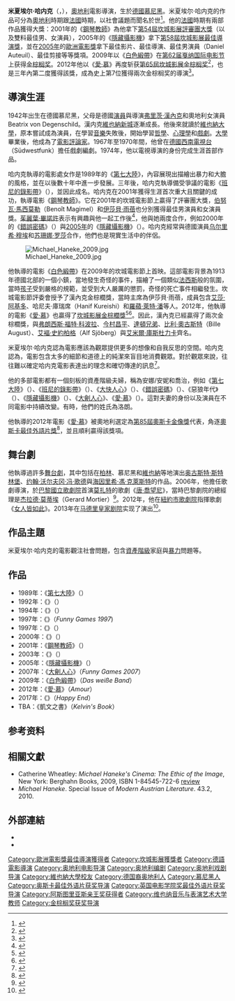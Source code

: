 {{NoteTA
|T=zh-cn:米夏埃尔·哈内克; zh-tw:麥可·漢內克; zh-hk:米高·漢尼卡
|1=zh-cn:米夏埃尔·哈内克; zh-tw:麥可·漢內克; zh-hk:米高·漢尼卡
|2=zh-cn:戛纳国际电影节; zh-tw:坎城影展; zh-hk:坎城影展
}}
{{藝人
| type = 導演
| name = 米夏埃尔·哈内克<br />{{lang|de|Michael Haneke}}
| image = Michael Haneke Wien 2014.jpg
| caption = 2014年7月，奧地利
| imagesize = 150px
| birthdate = {{birth date and age|1942|3|23}}
| birthplace = {{flagicon|Germany}} [[德國|德國]][[慕尼黑|慕尼黑]]
| nationality = {{AUT}}
| yearsactive = 1974年至今
|academyawards ='''[[奧斯卡最佳外語片獎|最佳外語片獎]]'''<br>2012年 《[[愛·慕|愛·慕]]》
|afiawards =
|arielaward =
|baftaawards ='''最佳外語片獎'''<br>2012年 《[[愛·慕|愛·慕]]》
|cesarawards ='''最佳電影獎'''<br>2012年 《[[愛·慕|愛·慕]]》 <br> '''最佳導演獎'''<br>2012年 《[[愛·慕|愛·慕]]》 <br> '''最佳劇本獎'''<br>2012年 《[[愛·慕|愛·慕]]》
|emmyawards =
|filmfareawards =
|geminiawards =
|goldenglobeawards ='''最佳外語片獎'''<br>2009年 《[[白色緞帶|白色緞帶]]》<br>2012年 《[[愛·慕|愛·慕]]》
|goldenraspberryawards =
|goyaawards =
|grammyawards =
|olivierawards =
|iftaawards =
|imageaward =
|nationalfilmawards =
|screenactorsguildawards =
|tonyawards =
|cannesfilmawards= '''[[金棕櫚獎|金棕櫚獎]]'''<br>2009年 《[[白色緞帶|白色緞帶]]》<br>2012年 《[[愛·慕|愛·慕]]》<br>'''[[評審團大獎_(坎城影展)|評審團大獎]]'''<br>2001年 《[[鋼琴教師|鋼琴教師]]》 <br> '''[[最佳導演獎_(坎城影展)|最佳導演獎]]'''<br>2005年 《[[隱藏攝影機|隱藏攝影機]]》
}}
'''米夏埃尔·哈内克'''（{{lang-de|'''Michael Haneke'''}}，{{bd|1942年|3月23日|catIdx=Haneke}}），[[奧地利|奧地利]]電影導演，生於[[德國|德國]][[慕尼黑|慕尼黑]]。米夏埃尔·哈内克的作品可分為[[奧地利|奧地利]]時期跟[[法國|法國]]時期，以社會議題而聞名於世<ref>{{cite news |first=John |last=Wray |authorlink= |coauthors= |title=Minister of Fear. |url=http://www.nytimes.com/2007/09/23/magazine/23haneke-t.html |quote= |publisher=[[New_York_Times_Magazine|New York Times Magazine]] |date=September 23, 2007 |accessdate=2007-08-21 |archive-date=2021-04-18 |archive-url=https://web.archive.org/web/20210418012444/https://www.nytimes.com/2007/09/23/magazine/23haneke-t.html |dead-url=no }}</ref>。他的[[法國|法國]]時期有兩部作品獲得大獎：2001年的《[[鋼琴教師|鋼琴教師]]》為他拿下[[第54屆坎城影展|第54屆坎城影展]][[評審團大獎_(坎城影展)|評審團大獎]]（以及雙料最佳男、女演員），2005年的《[[隱藏攝影機|隱藏攝影機]]》拿下[[第58屆坎城影展|第58屆坎城影展]][[最佳導演獎|最佳導演獎]]，並在[[2005年电影|2005年]]的[[2005年歐洲電影獎|歐洲電影獎]]拿下最佳影片、最佳導演、最佳男演員（Daniel Auteuil）、最佳剪接等等獎項。2009年以《[[白色緞帶|白色緞帶]]》在[[第62届戛纳国际电影节|第62届戛纳国际电影节]]上获得[[金棕榈奖|金棕榈奖]]。2012年他以《[[愛·慕|愛·慕]]》再度斩获[[第65届戛纳电影节|第65屆坎城影展]][[金棕榈奖|金棕榈奖]]<ref>{{cite web |url=http://ent.sina.com.cn/m/f/2012-05-28/03283641507.shtml |language= |title=组图：《愛·慕》导演米夏埃尔·哈内克领金棕榈大奖 |publisher=新浪 |date=2012年5月28日 |accessdate= |archive-date=2021-02-03 |archive-url=https://web.archive.org/web/20210203003255/http://ent.sina.com.cn/m/f/2012-05-28/03283641507.shtml |dead-url=no }}</ref>，也是三年內第二度獲得該獎，成為史上第7位獲得兩次金棕榈奖的導演<ref name="PalmeDor2012">{{Cite web |url=http://www.festival-cannes.fr/en/archives/2012/awardCompetition.html |title=Awards 2012 |accessdate=2012-05-27 |work=Cannes |archive-date=2017-04-19 |archive-url=https://web.archive.org/web/20170419004013/http://www.festival-cannes.fr/en/archives/2012/awardCompetition.html |dead-url=no }}</ref>。

==導演生涯==
1942年出生在德國慕尼黑，父母是德國[[演員|演員]]與導演[[弗里茨·漢內克|弗里茨·漢內克]]和奧地利女演員Beatrix von Degenschild。漢内克[[維也納新城|維也納新城]]逐漸成長。他後來就讀於[[維也納大學|維也納大學]]，原本嘗試成為演員，在學習[[音樂|音樂]]失敗後，開始學習[[哲學|哲學]]、[[心理學|心理學]]和[[戲劇|戲劇]]。[[大學|大學]]畢業後，他成為了[[電影評論家|電影評論家]]。1967年至1970年間，他曾在[[德國西南電視台|德國西南電視台]]（Südwestfunk）擔任戲劇編劇。1974年，他以電視導演的身份完成生涯首部作品。

哈内克執導的電影處女作是1989年的《[[第七大陸|第七大陸]]》，內容展現出描繪出暴力和大膽的風格，並在以後數十年中進一步發展。三年後，哈内克執導備受爭議的電影《[[班尼的錄影帶|班尼的錄影帶]]》（''{{lang|en|Benny's Video}}''），並因此成名。哈内克在2001年獲得生涯首次重大且關鍵的成功，執導電影《[[鋼琴教師|鋼琴教師]]》。它在2001年的坎城電影節上贏得了評審團大獎，[[伯努瓦·馬西莫勒|伯努瓦·馬西莫勒]]（Benoît Magimel）和[[伊莎貝·雨蓓|伊莎貝·雨蓓]]也分別獲得最佳男演員和女演員獎。[[茱麗葉·畢諾許|茱麗葉·畢諾許]]表示有興趣與他一起工作後<ref>{{cite web |url=http://www.bfi.org.uk/sightandsound/review/2097/ |title=Sight & Sound | Code Unknown (2000) |publisher=BFI |date=2010-07-08 |accessdate=2011-09-20 |deadurl=yes |archiveurl=https://web.archive.org/web/20110922204657/http://www.bfi.org.uk/sightandsound/review/2097 |archivedate=2011-09-22 }}</ref>，他與她兩度合作，例如2000年的《[[錯誤密碼|錯誤密碼]]》（''{{lang|fr|Code inconnu : Récit incomplet de divers voyages}}''）與[[2005年电影|2005年]]的《[[隱藏攝影機|隱藏攝影機]]》（''{{lang|fr|Caché}}''）。哈内克經常與德國演員[[乌尔里希·穆埃|乌尔里希·穆埃]]和[[苏珊娜·罗莎|苏珊娜·罗莎]]合作，他們也是現實生活中的伴侶。

[[File:Michael_Haneke_2009.jpg|thumb]]

他執導的電影《[[白色緞帶|白色緞帶]]》在2009年的坎城電影節上首映。這部電影背景為1913年德國北部的一個小鎮，當地發生奇怪的事件，描繪了一個類似[[法西斯|法西斯]]般的氛圍，當時[[孩子|孩子]]受到嚴格的規範，並受到大人嚴厲的懲罰，奇怪的死亡事件相繼發生。坎城電影節評委會授予了漢內克金棕櫚獎，當時主席為伊莎貝·雨蓓，成員包含[[艾莎·阿基多|艾莎·阿基多]]、哈尼夫·庫瑞席（Hanif Kureishi）和[[羅蘋·萊特·潘|羅蘋·萊特·潘]]等人。2012年，他執導的電影《[[愛·慕(法语电影)|愛·慕]]》也贏得了[[坎城影展金棕櫚獎|坎城影展金棕櫚獎]]<ref name="Official Selection">{{cite web |url=http://www.festival-cannes.fr/en/article/58878.html |title=2012 Official Selection |accessdate=2012-04-19 |work=Cannes |archive-date=2012-08-05 |archive-url=https://web.archive.org/web/20120805024415/http://www.festival-cannes.com/en/article/58878.html |dead-url=no }}</ref><ref name="timeout">{{cite web |url=http://www.timeout.com/london/feature/2547/cannes-film-festival-2012-line-up-announced |title=Cannes Film Festival 2012 line-up announced |accessdate=2012-04-19 |work=timeout |archive-date=2012-12-20 |archive-url=https://web.archive.org/web/20121220123336/http://www.timeout.com/london/feature/2547/cannes-film-festival-2012-line-up-announced |dead-url=no }}</ref>。因此，漢內克已經贏得了兩次金棕櫚獎，與[[弗朗西斯·福特·科波拉|弗朗西斯·福特·科波拉]]、[[今村昌平|今村昌平]]、[[達頓兄弟|達頓兄弟]]、[[比利·奧古斯特|比利·奧古斯特]]（Bille August）、[[艾褔·史約柏格|艾褔·史約柏格]]（Alf Sjöberg）與[[艾米爾·庫斯杜力卡|艾米爾·庫斯杜力卡]]齊名。

米夏埃尔·哈内克認為電影應該為觀眾提供更多的想像和自我反思的空間。哈内克認為，電影包含太多的細節和道德上的純潔來盲目地消費觀眾。對於觀眾來說，往往難以確定哈内克電影表達出的理念和確切傳達的訊息<ref>{{cite web |url=http://www.youtube.com/watch?v=a9jvoAq0it0/ |title=Michael Haneke Interviewed by Alexander Kluge - News und Stories (eng subtitles by dctp) |publisher=ProSiebenSat.1 Media |date=2008-06-23 |accessdate=2012-05-28 |archive-date=2021-11-08 |archive-url=https://web.archive.org/web/20211108184610/https://www.youtube.com/watch?v=a9jvoAq0it0%2F |dead-url=no }}</ref>。

他的多部電影都有一個刻板的資產階級夫婦，稱為安娜/安妮和喬治，例如《[[第七大陸|第七大陸]]》（''{{lang|de|Der siebente Kontinent}}''）、《[[班尼的錄影帶|班尼的錄影帶]]》（''{{lang|en|Benny's Video}}''）、《[[大快人心|大快人心]]》（''{{lang|de|Funny Games}}''）、《[[錯誤密碼|錯誤密碼]]》（''{{lang|fr|Code inconnu : Récit incomplet de divers voyages}}''）、《惡狼年代》（''{{lang|fr|Le Temps du loup}}''）、《[[隱藏攝影機|隱藏攝影機]]》（''{{lang|fr|Caché}}''）、《[[大劊人心|大劊人心]]》、《[[愛·慕|愛·慕]]》（{{lang-fr|''Amour''}}）。這對夫妻的身份以及演員在不同電影中持續改變。有時，他們的姓氏為洛朗。

他執導的2012年電影《[[愛·慕|愛·慕]]》被奧地利選定為[[第85屆奧斯卡金像獎|第85屆奧斯卡金像獎]]代表，角逐[[奧斯卡最佳外語片獎|奧斯卡最佳外語片獎]]<ref name="Oscars">{{cite web |url=http://derstandard.at/1345166084103/Hanekes-Amour-geht-fuer-Oesterreich-ins-Oscar-Rennen |title=Hanke's ''Amour'' geht für Österreich ins Oscar Rennen |accessdate=2012-09-04 |work=Der Standard |archive-date=2019-04-11 |archive-url=https://web.archive.org/web/20190411214924/https://derstandard.at/1345166084103/Hanekes-Amour-geht-fuer-Oesterreich-ins-Oscar-Rennen |dead-url=no }}</ref>，並且順利贏得該獎項。

==舞台劇==
他執導過許多[[舞台劇|舞台劇]]，其中包括在[[柏林|柏林]]、慕尼黑和[[維也納|維也納]]等地演出[[奥古斯特·斯特林堡|奥古斯特·斯特林堡]]、[[约翰·沃尔夫冈·冯·歌德|约翰·沃尔夫冈·冯·歌德]]與[[海因里希·馮·克萊斯特|海因里希·馮·克萊斯特]]的作品。2006年，他擔任歌劇導演，於[[巴黎國立歌劇院|巴黎國立歌劇院]]首演[[莫扎特|莫扎特]]的歌劇《[[唐·喬望尼|唐·喬望尼]]》，當時巴黎劇院的總經理是[[杰拉德·莫蒂埃|杰拉德·莫蒂埃]]（Gerard Mortier）<ref>{{cite web |url=http://www.metoperafamily.org/operanews/news/pressrelease.aspx?id=1508 |title=Opera News > The Met Opera Guild |publisher=Metoperafamily.org |date= |accessdate=2011-09-20 |archive-date=2009-08-23 |archive-url=https://web.archive.org/web/20090823045341/http://www.metoperafamily.org/operanews/news/pressrelease.aspx?id=1508 |dead-url=no }}</ref>。2012年，他在[[紐約市歌劇院|紐約市歌劇院]]指揮歌劇《[[女人皆如此|女人皆如此]]》。2013年在[[马德里皇家剧院|马德里皇家剧院]]实现了演出<ref>{{cite web|url=https://www.nytimes.com/2013/03/06/arts/06iht-loomis06.html|title="Giving ''Così fan tutte'' a Little Extra Gravity"|author=George Loomis|work=[[The_New_York_Times|The New York Times]]|date=2013-03-05|access-date=2019-05-31|archive-date=2021-02-03|archive-url=https://web.archive.org/web/20210203003330/https://www.nytimes.com/2013/03/06/arts/06iht-loomis06.html|dead-url=no}}</ref>。

== 作品主題 ==
米夏埃尔·哈内克的電影觀注社會問題，包含[[資產階級|資產階級]]家庭與[[暴力|暴力]]問題等。

== 作品 ==
* 1989年：《[[第七大陸|第七大陸]]》（''{{lang|de|Der siebente Kontinent}}''）
* 1992年：《{{link-en|班尼的錄影帶|Benny's Video}}》（''{{lang|en|Benny's Video}}''）
* 1994年：《{{link-en|或然率七十一|71 Fragments of a Chronology of Chance}}》（''{{lang|de|71 Fragmente einer Chronologie des Zufalls}}''）
* 1997年：《{{tsl|en|Funny Games (1997 film)|大快人心}}》（''Funny Games 1997'')
* 1997年：《{{link-de|城堡 (电影)|Das Schloß (1997)|城堡}}》（''{{lang|de|Das Schloß}}''）
* 2000年：《{{link-en|巴黎浮世繪|Code Unknown}}》（''{{lang|fr|Code inconnu : Récit incomplet de divers voyages}}''）
* 2001年：《[[鋼琴教師_(電影)|鋼琴教師]]》（''{{lang|fr|La Pianiste}}''）
* 2003年：《{{link-fr|惡狼年代|Le Temps du loup}}》（''{{lang|fr|Le Temps du loup}}''）
* 2005年：《[[隱藏攝影機|隱藏攝影機]]》（''{{lang|fr|Caché}}''）
* 2007年：《[[大劊人心|大劊人心]]》（''Funny Games 2007''）
* 2009年：《[[白色緞帶|白色緞帶]]》（''Das weiße Band''）
* 2012年：《[[愛·慕|愛·慕]]》（''Amour''）
* 2017年：《{{link-en|快樂結局 (電影)|Happy End (2017 film)|快樂結局}}》（''Happy End''）
* TBA：《凱文之書》（''Kelvin's Book''）

== 参考资料 ==
<references/>

==相關文獻==
*Catherine Wheatley:  ''Michael Haneke's Cinema: The Ethic of the Image'', New York: Berghahn Books, 2009, ISBN 1-84545-722-6 [http://www.h-net.org/reviews/showrev.php?id=25902 review] {{Wayback|url=http://www.h-net.org/reviews/showrev.php?id=25902 |date=20210203003359 }}
* ''Michael Haneke''. Special Issue of ''Modern Austrian Literature''. 43.2, 2010.

== 外部連結 ==
{{Commons category-inline|Michael Haneke}}
* {{imdb_name|0359734}}
* {{douban people|1040988}}

{{Michael Haneke}}
{{Navboxes
|title = 相关榮譽
|list =
{{凱薩獎最佳導演獎}}
{{坎城影展最佳導演獎}}
{{歐洲電影獎最佳導演}}
{{奥斯卡最佳外语片奖 (2001–2020)}}
{{阿斯图里亚斯亲王奖获得者|arts}}
{{國家影評人協會獎最佳導演}}
}}
{{Authority control}}
{{DEFAULTSORT:Haneke, Michael}}
[[Category:歐洲電影獎最佳導演獲得者|Category:歐洲電影獎最佳導演獲得者]]
[[Category:坎城影展獲獎者|Category:坎城影展獲獎者]]
[[Category:德語電影導演|Category:德語電影導演]]
[[Category:奥地利电影导演|Category:奥地利电影导演]]
[[Category:奥地利编剧|Category:奥地利编剧]]
[[Category:奥地利戏剧导演|Category:奥地利戏剧导演]]
[[Category:維也納大學校友|Category:維也納大學校友]]
[[Category:德国裔奥地利人|Category:德国裔奥地利人]]
[[Category:慕尼黑人|Category:慕尼黑人]]
[[Category:奥斯卡最佳外语片获奖导演|Category:奥斯卡最佳外语片获奖导演]]
[[Category:英国电影学院奖最佳外语片获奖导演|Category:英国电影学院奖最佳外语片获奖导演]]
[[Category:阿斯图里亚斯亲王奖获得者|Category:阿斯图里亚斯亲王奖获得者]]
[[Category:维也纳音乐与表演艺术大学教师|Category:维也纳音乐与表演艺术大学教师]]
[[Category:金棕榈奖获奖导演|Category:金棕榈奖获奖导演]]